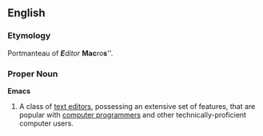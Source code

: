 ==English==

===Etymology===
Portmanteau of '''''E'''ditor'' '''Mac'''ro'''s'''''.  

===Proper Noun===
'''Emacs'''

#A class of [[text editor]]s, possessing an extensive set of features, that are popular with [[computer programmer]]s and other technically-proficient computer users.